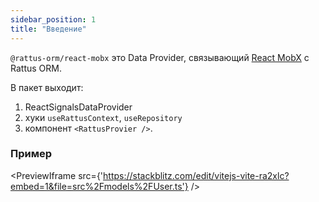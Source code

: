 ```yaml
---
sidebar_position: 1
title: "Введение"
---
```


`@rattus-orm/react-mobx` это Data Provider, связывающий [React MobX](https://mobx.js.org/README.html) с Rattus ORM.

В пакет выходит:
1. ReactSignalsDataProvider
2. хуки `useRattusContext`, `useRepository`
3. компонент `<RattusProvier />`.

### Пример
<PreviewIframe src={'https://stackblitz.com/edit/vitejs-vite-ra2xlc?embed=1&file=src%2Fmodels%2FUser.ts'} />
